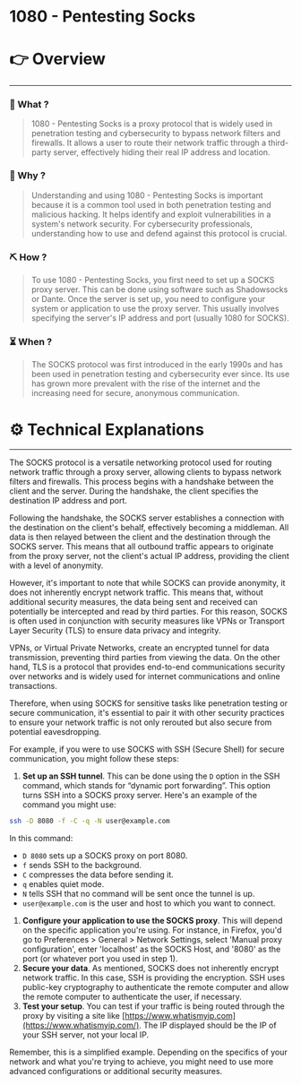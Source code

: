 # 1080 - Pentesting Socks


# 👉 Overview

---

### 👀 What ?

> 1080 - Pentesting Socks is a proxy protocol that is widely used in penetration testing and cybersecurity to bypass network filters and firewalls. It allows a user to route their network traffic through a third-party server, effectively hiding their real IP address and location.
> 

### 🧐 Why ?

> Understanding and using 1080 - Pentesting Socks is important because it is a common tool used in both penetration testing and malicious hacking. It helps identify and exploit vulnerabilities in a system's network security. For cybersecurity professionals, understanding how to use and defend against this protocol is crucial.
> 

### ⛏️ How ?

> To use 1080 - Pentesting Socks, you first need to set up a SOCKS proxy server. This can be done using software such as Shadowsocks or Dante. Once the server is set up, you need to configure your system or application to use the proxy server. This usually involves specifying the server's IP address and port (usually 1080 for SOCKS).
> 

### ⏳ When ?

> The SOCKS protocol was first introduced in the early 1990s and has been used in penetration testing and cybersecurity ever since. Its use has grown more prevalent with the rise of the internet and the increasing need for secure, anonymous communication.
> 

# ⚙️ Technical Explanations

---

The SOCKS protocol is a versatile networking protocol used for routing network traffic through a proxy server, allowing clients to bypass network filters and firewalls. This process begins with a handshake between the client and the server. During the handshake, the client specifies the destination IP address and port.

Following the handshake, the SOCKS server establishes a connection with the destination on the client's behalf, effectively becoming a middleman. All data is then relayed between the client and the destination through the SOCKS server. This means that all outbound traffic appears to originate from the proxy server, not the client's actual IP address, providing the client with a level of anonymity.

However, it's important to note that while SOCKS can provide anonymity, it does not inherently encrypt network traffic. This means that, without additional security measures, the data being sent and received can potentially be intercepted and read by third parties. For this reason, SOCKS is often used in conjunction with security measures like VPNs or Transport Layer Security (TLS) to ensure data privacy and integrity.

VPNs, or Virtual Private Networks, create an encrypted tunnel for data transmission, preventing third parties from viewing the data. On the other hand, TLS is a protocol that provides end-to-end communications security over networks and is widely used for internet communications and online transactions.

Therefore, when using SOCKS for sensitive tasks like penetration testing or secure communication, it's essential to pair it with other security practices to ensure your network traffic is not only rerouted but also secure from potential eavesdropping.

For example, if you were to use SOCKS with SSH (Secure Shell) for secure communication, you might follow these steps:

1. **Set up an SSH tunnel**. This can be done using the `D` option in the SSH command, which stands for “dynamic port forwarding”. This option turns SSH into a SOCKS proxy server. Here's an example of the command you might use:

```bash
ssh -D 8080 -f -C -q -N user@example.com

```

In this command:

- `D 8080` sets up a SOCKS proxy on port 8080.
- `f` sends SSH to the background.
- `C` compresses the data before sending it.
- `q` enables quiet mode.
- `N` tells SSH that no command will be sent once the tunnel is up.
- `user@example.com` is the user and host to which you want to connect.
1. **Configure your application to use the SOCKS proxy**. This will depend on the specific application you're using. For instance, in Firefox, you'd go to Preferences > General > Network Settings, select 'Manual proxy configuration', enter 'localhost' as the SOCKS Host, and '8080' as the port (or whatever port you used in step 1).
2. **Secure your data**. As mentioned, SOCKS does not inherently encrypt network traffic. In this case, SSH is providing the encryption. SSH uses public-key cryptography to authenticate the remote computer and allow the remote computer to authenticate the user, if necessary.
3. **Test your setup**. You can test if your traffic is being routed through the proxy by visiting a site like [https://www.whatismyip.com](https://www.whatismyip.com/). The IP displayed should be the IP of your SSH server, not your local IP.

Remember, this is a simplified example. Depending on the specifics of your network and what you're trying to achieve, you might need to use more advanced configurations or additional security measures.
